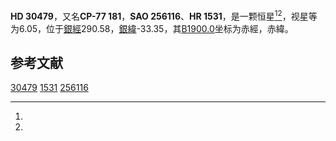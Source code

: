 {{Starbox begin
| name = HD 30479
}}
{{Starbox observe
| epoch = [[J2000.0|J2000.0]]
| constell = {{星座名待查}}<ref name=SIMBAD>{{cite web
 | url=http://simbad.u-strasbg.fr/simbad/sim-id?Ident=HR+1531
 | title=Pulsating variable Star
 | publisher=Centre de Données astronomiques de Strasbourg
 | work=SIMBAD
 | accessdate=2012-07-13
 | archive-date=2016-03-19
 | archive-url=https://web.archive.org/web/20160319045852/http://simbad.u-strasbg.fr/simbad/sim-id?Ident=HR+1531
 | dead-url=no
 }}</ref><ref name=DATA>{{cite web
 | url=http://vizier.u-strasbg.fr/viz-bin/VizieR-5?-out.add=.&-source=5050&-corr=PK=HR&-out.max=9999&HR=1531
 | title=VizieR Detailed Page
 | accessdate=2012-07-13
 | archive-date=2016-03-04
 | archive-url=https://web.archive.org/web/20160304223449/http://vizier.u-strasbg.fr/viz-bin/VizieR-5?-out.add=.&-source=5050&-corr=PK=HR&-out.max=9999&HR=1531
 | dead-url=no
 }}</ref>
| 星官 = 
| ra = {{RA|4|38|21.7}}<ref name=SIMBAD /><ref name=DATA />
| dec = {{DEC|-77|39|22}}<ref name=SIMBAD /><ref name=DATA />
| appmag_v = 6.05<ref name=SIMBAD /><ref name=DATA />
}}
{{Starbox character
| class = K2III<ref name=SIMBAD /><ref name=DATA />
| b-v = 1.1<ref name=SIMBAD /><ref name=DATA />
| u-b = 0.95<ref name=SIMBAD /><ref name=DATA />
| r-i = 0.52C<ref name=SIMBAD /><ref name=DATA />
| variable = 
}}
{{Starbox astrometry
| radial_v = 0.95
| prop_mo_ra = 9
| parallax = 
| p_error = 
}}
{{Starbox catalog
| names =CP-77 181，[[SAO星表|SAO]] 256116，[[HD星表|HD]] 30479，[[HR星表|HR]] 1531}}
{{Starbox reference |Simbad=HR+1531}}
{{Starbox end}}

'''HD 30479'''，又名'''CP-77 181'''，'''SAO 256116'''、'''HR 1531'''，是一颗恒星<ref name=SIMBAD /><ref name=DATA />，视星等为6.05，位于[[銀道座標系|銀經]]290.58，[[銀道座標系|銀緯]]-33.35，其[[B1900.0|B1900.0]]坐标为赤經{{RA|4|42|53.7}}，赤緯{{DEC|-77|-33.35|41}}。

== 参考文献 ==
{{reflist}}

{{star-stub}}

[[Category:HD和HDE天體|30479]]
[[Category:HR天體|1531]]
[[Category:SAO天體|256116]]